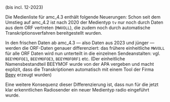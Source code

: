 (bis incl. 12-2023)

Die Medienliste für amc\_4.3 enthält folgende Neuerungen: Schon seit dem Umstieg auf amc\_4.2 ist nach 2020 der Medientyp `tv` nur noch durch Daten aus dem ORF vertreten (`MWVOLL`), die zudem noch durch automatische Transkriptionsverfahren bereitgestellt wurden.

In den frischen Daten ab amc\_4.3 — also Daten aus 2023 und jünger — werden die ORF-Daten genauer differenziert: das frühere einheitliche `MWVOLL` für alle ORF Daten wird nun unterteilt in die einzelnen Sendeanstalten: vgl. `BEEYMOFOE1`, `BEEYMOFOE3`, `BEEYMOFORF1` etc. (Der einheitliche Namensbestandteil BEEYMOF wurde von der APA vergeben und macht explizit, dass die Transkriptionen automatisch mit einem Tool der Firma [Beey](https://www.beey.io/) erzeugt wurden)

Eine weitere Konsequenz dieser Differenzierung ist, dass nun für die jetzt klar erkenntlichen Radiosender ein neuer Medientyp radio eingeführt wurde.
